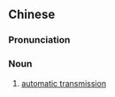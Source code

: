 {{also|自动排挡}}
==Chinese==
{{zh-forms|s=自动排挡|type=22}}

===Pronunciation===
{{zh-pron
|m=zìdòngpáidàng
|cat=n
}}

===Noun===
{{zh-noun}}

# [[automatic transmission]]